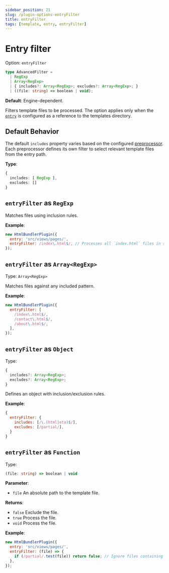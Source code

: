 ```yaml
---
sidebar_position: 21
slug: /plugin-options-entryFilter
title: entryFilter
tags: [template, entry, entryFilter]
---
```


# Entry filter

Option: `entryFilter`

```ts
type AdvancedFilter =
  | RegExp
  | Array<RegExp>
  | { includes?: Array<RegExp>; excludes?: Array<RegExp>; }
  | ((file: string) => boolean | void);
```

**Default**: Engine-dependent.

Filters template files to be processed.
The option applies only when the [`entry`](/plugin-options-entry) is configured as a reference to the templates directory.

## Default Behavior

The default `includes` property varies based on the configured [preprocessor](/plugin-options-preprocessor).
Each preprocessor defines its own filter to select relevant template files from the entry path.

**Type**:

```ts
{
  includes: [ RegExp ],
  excludes: []
}
```

## `entryFilter` as `RegExp`

Matches files using inclusion rules.

**Example**:

```js
new HtmlBundlerPlugin({
  entry: 'src/views/pages/',
  entryFilter: /index\.html$/, // Processes all `index.html` files in subdirectories
});
```

## `entryFilter` as `Array<RegExp>`

Type: `Array<RegExp>`

Matches files against any included pattern.

**Example**:

```js
new HtmlBundlerPlugin({
  entryFilter: [
    /index\.html$/,
    /contact\.html$/,
    /about\.html$/,
  ],
});
```

## `entryFilter` as `Object`

Type:

```ts
{
  includes?: Array<RegExp>;
  excludes?: Array<RegExp>;
}
```

Defines an object with inclusion/exclusion rules.

**Example**:

```js
{
  entryFilter: {
    includes: [/\.(html|eta)$/],
    excludes: [/partial/],
  }
}
```

## `entryFilter` as `Function`

Type:

```ts
(file: string) => boolean | void
```

**Parameter**:

- `file` An absolute path to the template file.

**Returns**:

- `false` Exclude the file.
- `true` Process the file.
- `void` Process the file.

**Example**:

```js
new HtmlBundlerPlugin({
  entry: 'src/views/pages/',
  entryFilter: (file) => {
    if (/partial/.test(file)) return false; // Ignore files containing the `partial` in the path
  },
});
```
